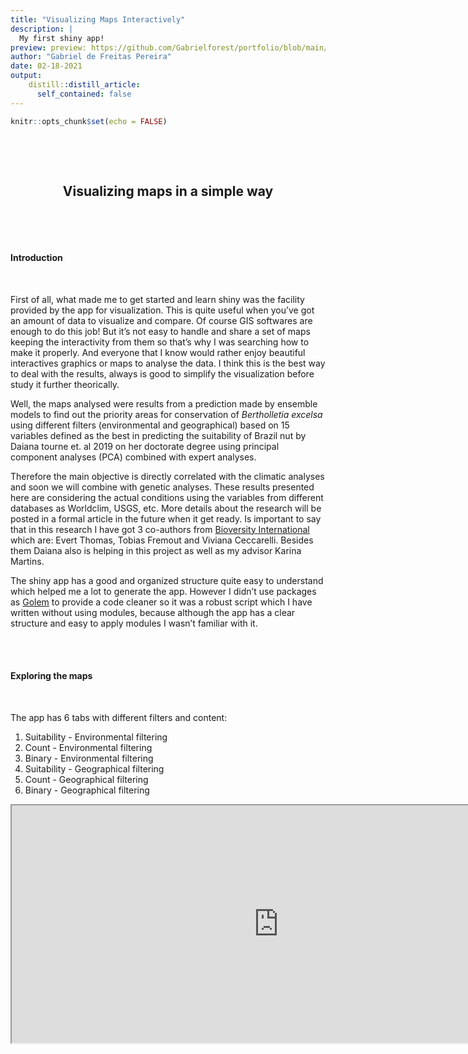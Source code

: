 ```yaml
---
title: "Visualizing Maps Interactively"
description: |
  My first shiny app!
preview: preview: https://github.com/Gabrielforest/portfolio/blob/main/previewblog.PNG?raw=true
author: "Gabriel de Freitas Pereira"
date: 02-18-2021
output:
    distill::distill_article:
      self_contained: false
---
```



```r
knitr::opts_chunk$set(echo = FALSE)
```
\  

\  
<div style="text-align: center">  
## Visualizing maps in a simple way ##
</div>
\ 
  

\  

#### __Introduction__ 

\  
\  

<div class=text-justify>

  First of all, what made me to get started and learn shiny was the facility provided by the app
for visualization. This is quite useful when you've got an amount of data to visualize and compare.
Of course GIS softwares are enough to do this job! But it's not easy to handle and share a set of maps
keeping the interactivity from them so that's why I was searching how to make it properly. And everyone that I know would rather enjoy beautiful interactives graphics or maps to analyse the data. I think this is the best way to deal with the results, always is good to simplify the visualization before study it further theorically.

  Well, the maps analysed were results from a prediction made by ensemble models to find out
the priority areas for conservation of _Bertholletia excelsa_ using different filters (environmental and
geographical) based on 15 variables defined as the best in predicting the suitability of Brazil nut by Daiana tourne et. al 2019 on her doctorate degree using principal component analyses (PCA) combined with expert analyses.

  Therefore the main objective is directly correlated with the climatic analyses and soon we will combine with genetic analyses. These results presented here are considering the actual conditions using the variables from different databases as Worldclim, USGS, etc. More details about the research will be posted in a formal article in the future when it get ready.
Is important to say that in this research I have got 3 co-authors from [Bioversity International](https://www.bioversityinternational.org/) which are: Evert Thomas, Tobias Fremout and Viviana Ceccarelli. Besides them Daiana also is helping in this project as well as my advisor Karina Martins.

  The shiny app has a good and organized structure quite easy to understand which helped me a lot to
generate the app. However I didn't use packages as [Golem](https://cran.r-project.org/web/packages/golem/golem.pdf) to provide a code cleaner so it was a robust script which I have written without using modules, because although the app has a clear structure and easy to apply modules I wasn't familiar with it.


</div>

\          
\  

#### __Exploring the maps__        

\  
\  

  The app has 6 tabs with different filters and content:
  
1. Suitability - Environmental filtering
1. Count - Environmental filtering
1. Binary - Environmental filtering
1. Suitability - Geographical filtering
1. Count - Geographical filtering
1. Binary - Geographical filtering   


<iframe width="854" height= "380" src="https://www.youtube.com/embed/odLfuomUTMw" frameboarder="0" allowfullscreen></iframe>




